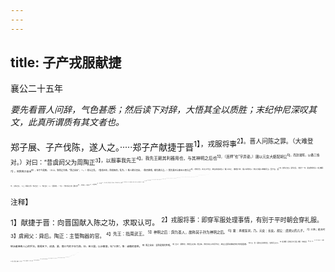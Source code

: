 ```yaml
---
---
---
```

title: 子产戎服献捷
---



襄公二十五年

*要先看晋人问辞，气色甚悉；然后读下对辞，大悟其全以质胜；末纪仲尼深叹其文，此真所谓质有其文者也。*

郑子展、子产伐陈，遂人之。·····郑子产献捷于晋<sup>1】，戎服将事<sup>2】。晋人问陈之罪。（大难登对。）对曰：“昔虞阏父为周陶正<sup>3】，以服事我先王<sup>4】。我先王赖其利器用也，与其神明之后也<sup>5】，（连押“也”字弄姿。）庸以元女大姬配胡公<sup>6】，而封诸陈，以备三恪<sup>7】。则我周之自出<sup>8】，至于今是赖。（以上，叙周之大德。“我之自出”，一。）桓公之乱，（鲁桓五年，陈桓疾病，乱作。）蔡人欲立其出，（陈厉蔡甥，蔡先欲立之。）我先君庄公奉五父而立之<sup>9】，（陈佗也，杀太子代立，郑庄就定其位。）蔡人杀之，（鲁桓六年，蔡人杀陈佗。）我又与蔡人奉戴厉公。至于庄、宜<sup>14】，皆我之自立。夏氏之乱，（鲁宣十一年，夏征舒弑陈灵。）成公播荡<sup>11】，又我之自入，（以上，叙郑之大惠。“我之自立”，二。“我之自入”，三。）君所知也。（一结。）今陈忘周之大德，蔑我大惠<sup>12】，弃我姻亲，介恃楚众<sup>13】，以冯陵我敝邑<sup>14】，不可亿逞<sup>15】，（四字，倒句法，犹盲其狂逞，乃至说不尽。）我是以有往年之告，未获成命<sup>16】，则有我东门之役。（去年，郑伯稽首告晋，请伐陈，晋不见许，陈反从楚伐郑东门也。）当陈隧者<sup>17】，井堙木刊<sup>18】。敝邑大惧不竞而耻大姬<sup>19】，（直连到周。）天诱其衷，启敝邑心。（谓宵突陈城也。）陈知其罪，授手于我<sup>20】。（正对晋人问陈罪，毕。）用敢献功<sup>20】。”（此四字另作一句，乃猷捷正文。）晋人曰：“何故侵小？”（又是大难登对。）对曰：“先王之命，惟罪所在，各致其辟<sup>2】。（正对毕。言只论罪否，不论大小。）且昔天子之地一圻<sup>3】，（千里。）列国一同，自是以衰之。（百里降至七十、五十里也。）今大国多数圻矣，若无侵小，何以至焉？”（上已辨过不是侵小，此又以侵小捎掠晋人。妙，妙！）晋人曰：“何故戎服？”（又是大难登对。）对曰：“我先君武、庄为平、桓聊士<sup>4】。城濮之役，文公布命，曰：“名复旧职。”命我文公戎服辅王<sup>2】，以授楚捷，不敢废王命故也。”（僖二十八年，晋、楚战于城濮，晋文命诸侯各修旧职，于是郑文方傅周正，遂戎服以献楚捷也，恰恰又捎掠着晋人。妙，妙！）士庄伯不能诘，复于赵文子<sup>2】。文子曰：“其辞顺。犯顺，不祥。”乃受之。（乃者，难之辞也。若郑无辞，晋且问罪也。）仲尼曰<sup>11】：＂《志》有之：“言以足志<sup>3】，文以足言。＇不言，谁知其志？言之无文，行而不远。晋为伯<sup>3】，郑人陈，非文辞不为功。慎辞哉！”（盲晋人实为伯，而郑人敢入陈，若非文辞，几至不救。）

<sup>注释】

<sup>1】献捷于晋：向晋国献入陈之功，求取认可。
<sup>2】戎服将事：即穿军服处理事情，有别于平时朝会穿礼服。
<sup>3】虞阙父：舜后。陶正：主管陶器的官。
<sup>4】先王：指周武王。
<sup>5】神明之后：舜为圣人，故称其子孙为神明之后。
<sup>6】庸：承接连词，乃。元女：长女。胡公：虞阏父的儿子。
<sup>7】三恪；是古时统治者笼络人心的手法。周得天下，封虞、夏、商三代的子孙为陈、杞、宋三国，以示敬意，叫“三恪”。恪：诚敬的意思。
<sup>8】周之自出：言陈是周的外甥。
<sup>9】五父：即陈佗，陈桓公之弟。桓公卒，陈佗杀太子免而代之，郑庄公因而就确定陈佗为陈国国君。
<sup>10】庄、宣：指陈庄公和陈宣公，皆陈厉公之子。
<sup>11】成公播荡：指陈成公流亡晋国。播荡：流离失所。
<sup>12】蔑：弃。
<sup>13】介恃：依仗。介：依赖。
<sup>14】冯陵：即恁陵，进逼。冯，同“恁”。
<sup>15】亿逞：满足快意。亿：同“臆”，满足。
<sup>16】成命：指未得伐陈之命。
<sup>17】隧：径，道路。此句言在陈军经过的路上。
<sup>18】井堙木刊：形容破坏严重。堙（yīn因）：填塞。刊：砍伐。
<sup>19】大惧不竟而耻大姬：很害怕郑国不强，因而给大姬带来耻辱。
<sup>20】授手：降服。一说授手，即“授首”。
<sup>21】用：因。
<sup>22】胖：刑罚。
<sup>23】圻（qí祈）：方千里。亦作畿，邦畿千里。
<sup>24】一同：方百里。
<sup>25】衰（cuī崔）：差降。
<sup>26】武、庄：指郑武公和郑庄公，做过周平王和周桓王的卿士。
<sup>27】王：指周裹王。
<sup>28】士庄伯：即士弱，亦称士庄子，晋悼公太傅土渥浊之子。诘：间。
<sup>29】赵文子：即赵武，亦叫赵孟，晋国正卿。
<sup>30】顺：顺理成章。
<sup>31】仲尼曰：是孔子追论此事之辞。
<sup>32】《志》：指古书。
<sup>33】足；成。
<sup>34】伯：通“霸”，即霸主。